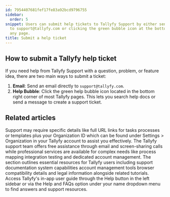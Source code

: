 ```yaml
---
id: 7954407681fef17fe83a92bcd9796755
sidebar:
  order: 5
snippet: Users can submit help tickets to Tallyfy Support by either sending an email
  to support@tallyfy.com or clicking the green bubble icon at the bottom right of
  any page.
title: Submit a help ticket
---
```


## How to submit a Tallyfy help ticket

If you need help from Tallyfy Support with a question, problem, or feature idea, there are two main ways to submit a ticket:

1.  **Email**: Send an email directly to `support@tallyfy.com`.
2.  **Help Bubble**: Click the green help bubble icon located in the bottom right corner of most Tallyfy pages. This lets you search help docs or send a message to create a support ticket.


## Related articles
<CardGrid>
<LinkTitleCard header="<b>Support > Provide necessary info to Tallyfy's support team</b>" href="/products/pro/miscellaneous/support/how-to-provide-necessary-info-to-tallyfy-support/" > Support may require specific details like full URL links for tasks processes or templates plus your Organization ID which can be found under Settings > Organization in your Tallyfy account to assist you effectively. </LinkTitleCard>
<LinkTitleCard header="<b>Support > Contact Tallyfy support or engage in professional services</b>" href="/products/pro/miscellaneous/support/how-can-i-contact-tallyfys-support-team/" > The Tallyfy support team offers free assistance through email and screen-sharing calls while professional services are available for complex needs like process mapping integration testing and dedicated account management. </LinkTitleCard>
<LinkTitleCard header="<b>Pro > Miscellaneous</b>" href="/products/pro/miscellaneous/" > The section outlines essential resources for Tallyfy users including support documentation system capabilities account management tools browser compatibility details and legal information alongside related tutorials. </LinkTitleCard>
<LinkTitleCard header="<b>Support > In-app user guide</b>" href="/products/pro/miscellaneous/support/how-to-access-the-tallyfy-user-guide/" > Access Tallyfy's in-app user guide through the Help button in the left sidebar or via the Help and FAQs option under your name dropdown menu to find answers and support resources. </LinkTitleCard>
</CardGrid>